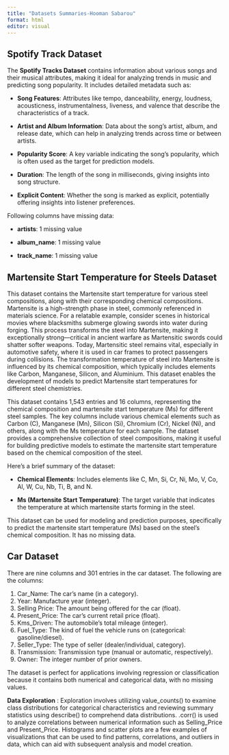 ```yaml
---
title: "Datasets Summaries-Hooman Sabarou"
format: html
editor: visual
---
```


## Spotify Track Dataset

The **Spotify Tracks Dataset** contains information about various songs and their musical attributes, making it ideal for analyzing trends in music and predicting song popularity. It includes detailed metadata such as:

-   **Song Features**: Attributes like tempo, danceability, energy, loudness, acousticness, instrumentalness, liveness, and valence that describe the characteristics of a track.

-   **Artist and Album Information**: Data about the song’s artist, album, and release date, which can help in analyzing trends across time or between artists.

-   **Popularity Score**: A key variable indicating the song's popularity, which is often used as the target for prediction models.

-   **Duration**: The length of the song in milliseconds, giving insights into song structure.

-   **Explicit Content**: Whether the song is marked as explicit, potentially offering insights into listener preferences.

Following columns have missing data:

-   **artists**: 1 missing value

-   **album_name**: 1 missing value

-   **track_name**: 1 missing value

## Martensite Start Temperature for Steels Dataset

This dataset contains the Martensite start temperature for various steel compositions, along with their corresponding chemical compositions. Martensite is a high-strength phase in steel, commonly referenced in materials science. For a relatable example, consider scenes in historical movies where blacksmiths submerge glowing swords into water during forging. This process transforms the steel into Martensite, making it exceptionally strong—critical in ancient warfare as Martensitic swords could shatter softer weapons. Today, Martensitic steel remains vital, especially in automotive safety, where it is used in car frames to protect passengers during collisions. The transformation temperature of steel into Martensite is influenced by its chemical composition, which typically includes elements like Carbon, Manganese, Silicon, and Aluminium. This dataset enables the development of models to predict Martensite start temperatures for different steel chemistries.

This dataset contains 1,543 entries and 16 columns, representing the chemical composition and martensite start temperature (Ms) for different steel samples. The key columns include various chemical elements such as Carbon (C), Manganese (Mn), Silicon (Si), Chromium (Cr), Nickel (Ni), and others, along with the Ms temperature for each sample. The dataset provides a comprehensive collection of steel compositions, making it useful for building predictive models to estimate the martensite start temperature based on the chemical composition of the steel.

Here’s a brief summary of the dataset:

-   **Chemical Elements**: Includes elements like C, Mn, Si, Cr, Ni, Mo, V, Co, Al, W, Cu, Nb, Ti, B, and N.

-   **Ms (Martensite Start Temperature)**: The target variable that indicates the temperature at which martensite starts forming in the steel.

This dataset can be used for modeling and prediction purposes, specifically to predict the martensite start temperature (Ms) based on the steel's chemical composition. It has no missing data.

## Car Dataset

There are nine columns and 301 entries in the car dataset. The following are the columns:

1. Car_Name: The car's name (in a category).
2. Year: Manufacture year (integer).
3. Selling Price: The amount being offered for the car (float).
4. Present_Price: The car's current retail price (float).
5. Kms_Driven: The automobile's total mileage (integer).
6. Fuel_Type: The kind of fuel the vehicle runs on (categorical: gasoline/diesel).
7. Seller_Type: The type of seller (dealer/individual, category).
8. Transmission: Transmission type (manual or automatic, respectively).
9. Owner: The integer number of prior owners.

The dataset is perfect for applications involving regression or classification because it contains both numerical and categorical data, with no missing values.

**Data Exploration** :
Exploration involves utilizing value_counts() to examine class distributions for categorical characteristics and reviewing summary statistics using describe() to comprehend data distributions. .corr() is used to analyze correlations between numerical information such as
Selling_Price and Present_Price. Histograms and scatter plots are a few examples of visualizations that can be used to find patterns, correlations, and outliers in data, which can aid with subsequent analysis and model creation.
